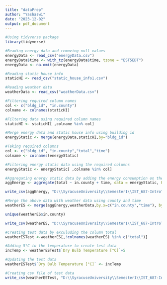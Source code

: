 ```yaml
---
title: "dataPrep"
author: "Yashaswi"
date: "2023-12-02"
output: pdf_document
---
```


```r
#Using tidyverse package
library(tidyverse)
```


```r
#Reading energy data and removing null values
energyData <- read_csv("energyData.csv")
energyData$time <- with_tz(energyData$time, tzone = "EST5EDT")
energyData <- na.omit(energyData)
```



```r
#Reading static house info
staticHI <- read_csv("static_house_info1.csv")
```

```r
#Reading weather data
weatherData <- read_csv("weatherData.csv")
```


```r
#Filtering required column names
col <- c("bldg_id", "in.county")
colname <- colnames(staticHI)
```


```r
#Filtering data using required column names
staticHI <- staticHI[ ,colname %in% col]
```

```r
#Merge energy data and static house info using building id
energyStatic <- merge(energyData,staticHI,by="bldg_id")
```

```r
#Taking required columns
col <- c("bldg_id", "in.county","total","time")
colname <- colnames(energyStatic)
```


```r
#Filtering energy static data using the required columns
energyStatic <- energyStatic[ ,colname %in% col]
```


```r
#Aggregating energy static data by adding the energy consumption on the basis of county and time
aggEnergy <- aggregate(total ~ in.county + time, data = energyStatic, FUN = sum, na.rm = TRUE)
```

```r
write_csv(aggEnergy, "D:\\SyracuseUniversity\\Semester1\\IST_687-IntroToDataScience\\IST687-FinalProject\\aggEnergy.csv")
```

```r
#Merge the above data with weather data using county and time
weatherES <- merge(aggEnergy,weatherData,by.x=c("in.county","time"), by.y = c("county_id","date_time"), all.x = TRUE)
```

```r
unique(weatherES$in.county)
```


```r
write_csv(weatherES, "D:\\SyracuseUniversity\\Semester1\\IST_687-IntroToDataScience\\IST687-FinalProject\\weatherES.csv")
```

```r
#Creating test data by exculuding the column total
weatherESTest <-weatherES[,!colnames(weatherES) %in% c("total")]
```

```r
#Adding 5°C to the temperature to create test data
incTemp <- weatherESTest$`Dry Bulb Temperature [°C]`+5
```

```r
#Updating the test data
weatherESTest$`Dry Bulb Temperature [°C]` <- incTemp
```

```r

#Creating csv file of test data
write_csv(weatherESTest, "D:\\SyracuseUniversity\\Semester1\\IST_687-IntroToDataScience\\IST687-FinalProject\\weatherESTest.csv")
```

